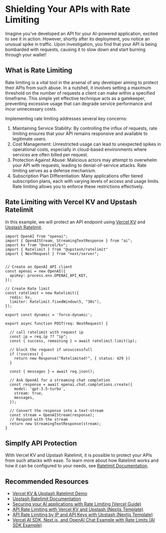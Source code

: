 
# Shielding Your APIs with Rate Limiting

Imagine you've developed an API for your AI-powered application, excited to
see it in action. However, shortly after its deployment, you notice an unusual
spike in traffic. Upon investigation, you find that your API is being
bombarded with requests, causing it to slow down and start burning through
your wallet!

## What is Rate Limiting

Rate limiting is a vital tool in the arsenal of any developer aiming to
protect their APIs from such abuse. In a nutshell, it involves setting a
maximum threshold on the number of requests a client can make within a
specified timeframe. This simple yet effective technique acts as a gatekeeper,
preventing excessive usage that can degrade service performance and incur
unnecessary costs.

Implementing rate limiting addresses several key concerns:

1. Maintaining Service Stability: By controlling the influx of requests,
    rate limiting ensures that your API remains responsive and available to
    legitimate users.
2. Cost Management: Unrestricted usage can lead to unexpected spikes in
    operational costs, especially in cloud-based environments where services
    are often billed per request.
3. Protection Against Abuse: Malicious actors may attempt to overwhelm your
    API with requests, leading to denial-of-service attacks. Rate limiting
    serves as a defense mechanism.
4. Subscription Plan Differentiation: Many applications offer tiered
    subscription plans, each with varying levels of access and usage limits.
    Rate limiting allows you to enforce these restrictions effectively.

## Rate Limiting with Vercel KV and Upstash Ratelimit

In this example, we will protect an API endpoint using [Vercel KV](https://vercel.com/storage/kv)
and [Upstash Ratelimit](https://github.com/upstash/ratelimit).

```tsx
import OpenAI from "openai";
import { OpenAIStream, StreamingTextResponse } from "ai";
import kv from "@vercel/kv";
import { Ratelimit } from "@upstash/ratelimit"
import { NextRequest } from "next/server";


// Create an OpenAI API client
const openai = new OpenAI({
  apiKey: process.env.OPENAI_API_KEY,
});

// Create Rate limit
const ratelimit = new Ratelimit({
  redis: kv,
  limiter: Ratelimit.fixedWindow(5, "30s"),
});

export const dynamic = 'force-dynamic';
 
export async function POST(req: NextRequest) {

  // call ratelimit with request ip
  const ip = req.ip ?? "ip";
  const { success, remaining } = await ratelimit.limit(ip);

  // block the request if unsuccessfull
  if (!success) {
    return new Response("Ratelimited!", { status: 429 })
  }

  const { messages } = await req.json();
  
  // Ask OpenAI for a streaming chat completion
  const response = await openai.chat.completions.create({
    model: 'gpt-3.5-turbo',
    stream: true,
    messages,
  });
 
  // Convert the response into a text-stream
  const stream = OpenAIStream(response);
  // Respond with the stream
  return new StreamingTextResponse(stream);
}
```

## Simplfy API Protection

With Vercel KV and Upstash Ratelimit, it is possible to protect your APIs
from such attacks with ease. To learn more about how Ratelimit works and
how it can be configured to your needs, see [Ratelimit Documentation](https://upstash.com/docs/oss/sdks/ts/ratelimit/overview).

## Recommended Resources

- [Vercel KV & Upstash Ratelimit Demo](https://ratelimit-with-vercel-kv.vercel.app/)
- [Upstash Ratelimit Documentation](https://upstash.com/docs/oss/sdks/ts/ratelimit/overview)
- [Securing your AI applications with Rate Limiting (Vercel Guide)](https://vercel.com/guides/securing-ai-app-rate-limiting)
- [API Rate Limiting with Vercel KV and Upstash (Nextjs Template)](https://vercel.com/templates/next.js/api-rate-limit-upstash)
- [API Rate Limiting by IP and API Keys with Upstash (Nextjs Template)](https://vercel.com/templates/next.js/api-rate-limit-and-tokens)
- [Vercel AI SDK, Next.js, and OpenAI Chat Example with Rate Limits (AI SDK Example)](https://github.com/vercel/ai/tree/main/examples/next-openai-rate-limits)
